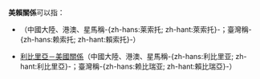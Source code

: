 {{NoteTA|G1=國家}}
'''美賴關係'''可以指：

* {{Link-en|萊索托－美國關係|Lesotho–United States relations}}（中國大陸、港澳、星馬稱-{zh-hans:莱索托; zh-hant:萊索托}-；臺灣稱-{zh-hans:赖索托; zh-hant:賴索托}-）
* [[利比里亞－美國關係|利比里亞－美國關係]]（中國大陸、港澳、星馬稱-{zh-hans:利比里亚; zh-hant:利比里亞}-；臺灣稱-{zh-hans:赖比瑞亚; zh-hant:賴比瑞亞}-）

{{disambig|cat=四字消歧義}}